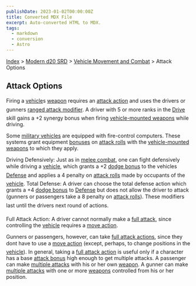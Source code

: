 ```yaml
---
publishDate: 2023-01-02T00:00:00Z
title: Converted MDX File
excerpt: Auto-converted HTML to MDX.
tags:
  - markdown
  - conversion
  - Astro
---
```


[Index](-index) > [Modern d20 SRD](modern-d20-srd-index) > [Vehicle Movement and Combat](modern-d20-srd-vehicle-movement-and-combat-index) > Attack Options

## Attack Options

Firing a [vehicle](modern-d20-srd-equipment-equipment-vehicles)s [weapon](modern-d20-srd-equipment-military-vehicles) requires an [attack
action](modern-d20-srd-combat-attack-actions) and uses the drivers or gunners [ranged
attack modifier](modern-d20-srd-combat-attack-bonus).
A driver with 5 or more ranks in the [Drive](modern-d20-srd-skills-drive) skill gains a +2 synergy bonus when firing [vehicle-mounted
weapons](modern-d20-srd-equipment-military-vehicles) while driving.

Some [military vehicles](modern-d20-srd-equipment-military-vehicles) are equipped with fire-control computers. These systems grant equipment [bonuses](modern-d20-srd-combat-attack-bonus) on [attack
rolls](modern-d20-srd-combat-attack-roll) with the [vehicle-mounted
weapons](modern-d20-srd-equipment-military-vehicles) to which they apply.

Driving Defensively: Just as in [melee
combat](modern-d20-srd-combat-index), one can fight defensively while driving a [vehicle](modern-d20-srd-equipment-equipment-vehicles),
which grants a +2 [dodge
bonus](modern-d20-srd-combat-defense) to the vehicles [Defense](modern-d20-srd-combat-defense) and
applies a 4 penalty on [attack
rolls](modern-d20-srd-combat-attack-roll) made by occupants of the [vehicle](modern-d20-srd-equipment-military-vehicles).
Total Defense: A driver can choose the total defense action which grants a +4
[dodge bonus](modern-d20-srd-combat-defense) to [Defense](modern-d20-srd-combat-defense) but does not allow the driver to attack (gunners or
passengers take a 8 penalty on [attack
rolls](modern-d20-srd-combat-attack-roll)). These modifiers last until
the drivers next round of actions.

Full Attack Action: A driver cannot normally make a [full
attack](modern-d20-srd-combat-full-round-actions), since controlling the [vehicle](modern-d20-srd-equipment-military-vehicles) requires a [move
action](modern-d20-srd-combat-move-actions).

Gunners or passengers, however, can take [full
attack actions](modern-d20-srd-combat-full-round-actions), since they dont have to use a [move
action](modern-d20-srd-combat-move-actions) (except, perhaps, to change positions in the [vehicle](modern-d20-srd-equipment-equipment-vehicles)). In general, taking a [full
attack action](modern-d20-srd-combat-full-round-actions) is useful only if a character has a base [attack
bonus](modern-d20-srd-combat-attack-bonus) high enough to get multiple attacks. A passenger can make [multiple
attacks](modern-d20-srd-combat-full-round-actions) with his or her own [weapon](modern-d20-srd-equipment-equipment-weapons). A gunner can make [multiple
attacks](modern-d20-srd-combat-full-round-actions) with one or more [weapons](modern-d20-srd-equipment-equipment-weapons) controlled from his or her position.
